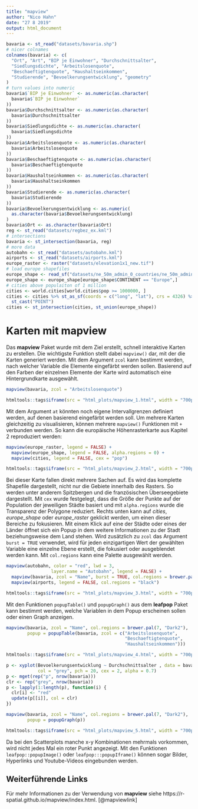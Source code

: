 ```yaml
---
title: "mapview"
author: "Nico Hahn"
date: "27 8 2019"
output: html_document
---
```


```r
bavaria <- st_read("datasets/bavaria.shp")
# nicer colnames
colnames(bavaria) <- c(
  "Ort", "Art", "BIP je Einwohner", "Durchschnittsalter",
  "Siedlungsdichte", "Arbeitslosenquote",
  "Beschaeftigtenquote", "Haushaltseinkommen",
  "Studierende", "Bevoelkerungsentwicklung", "geometry"
)
# turn values into numeric
bavaria$`BIP je Einwohner` <- as.numeric(as.character(
  bavaria$`BIP je Einwohner`
))
bavaria$Durchschnittsalter <- as.numeric(as.character(
  bavaria$Durchschnittsalter
))
bavaria$Siedlungsdichte <- as.numeric(as.character(
  bavaria$Siedlungsdichte
))
bavaria$Arbeitslosenquote <- as.numeric(as.character(
  bavaria$Arbeitslosenquote
))
bavaria$Beschaeftigtenquote <- as.numeric(as.character(
  bavaria$Beschaeftigtenquote
))
bavaria$Haushaltseinkommen <- as.numeric(as.character(
  bavaria$Haushaltseinkommen
))
bavaria$Studierende <- as.numeric(as.character(
  bavaria$Studierende
))
bavaria$Bevoelkerungsentwicklung <- as.numeric(
  as.character(bavaria$Bevoelkerungsentwicklung)
)
bavaria$Ort <- as.character(bavaria$Ort)
reg <- st_read("datasets/regbez_ex.kml")
# intersections
bavaria <- st_intersection(bavaria, reg)
# more data
autobahn <- st_read("datasets/autobahn.kml")
airports <- st_read("datasets/airports.kml")
europe_raster <- raster("datasets/elevation1x1_new.tif")
# load europe shapefiles
europe_shape <- read_sf("datasets/ne_50m_admin_0_countries/ne_50m_admin_0_countries.shp")
europe_shape <- europe_shape[europe_shape$CONTINENT == "Europe",]
# cities above populaiton of 1 million
cities <- world.cities[world.cities$pop >= 1000000, ]
cities <- cities %>% st_as_sf(coords = c("long", "lat"), crs = 4326) %>%
  st_cast("POINT")
cities <- st_intersection(cities, st_union(europe_shape))
```

# Karten mit mapview
Das **mapview** Paket wurde mit dem Ziel erstellt, schnell interaktive Karten zu erstellen. Die wichtigste Funktion stellt dabei `mapview()` dar, mit der die Karten generiert werden. Mit dem Argument `zcol` kann bestimmt werden, nach welcher Variable die Elemente eingefärbt werden sollen. Basierend auf den Farben der einzelnen Elemente der Karte wird automatisch eine Hintergrundkarte ausgewählt.

```r
mapview(bavaria, zcol = "Arbeitslosenquote")
```
```r
htmltools::tags$iframe(src = "html_plots/mapview_1.html", width = "700px", height = "700px")
```

Mit dem Argument `at` könnten noch eigene Intervallgrenzen definiert werden, auf denen basierend eingefärbt werden soll.
Um mehrere Karten gleichzeitig zu visualisieren, können mehrere `mapview()` Funktionen mit `+` verbunden werden. So kann die europäische Höhenrasterkarte aus Kapitel 2 reproduziert werden:

```r
mapview(europe_raster, legend = FALSE) +
  mapview(europe_shape, legend = FALSE, alpha.regions = 0) +
  mapview(cities, legend = FALSE, cex = "pop")
```
```r
htmltools::tags$iframe(src = "html_plots/mapview_2.html", width = "700px", height = "700px")
```

Bei dieser Karte fallen direkt mehrere Sachen auf. Es wird das komplette Shapefile dargestellt, nicht nur die Gebiete innerhalb des Rasters. So werden unter anderem Spitzbergen und die französischen Überseegebiete dargestellt. Mit `cex` wurde festgelegt, dass die Größe der Punkte auf der Population der jeweiligen Städte basiert und mit `alpha.regions` wurde die Transparenz der Polygone reduziert. Rechts unten kann auf *cities*, *europe_shape* oder *europe_raster* geklickt werden, um einen dieser Bereiche zu fokusieren. Mit einem Klick auf eine der Städte oder eines der Länder öffnet sich ein Popup in dem weitere Informationen zu der Stadt beziehungsweise dem Land stehen. 
Wird zusätzlich zu `zcol` das Argument `burst = TRUE` verwendet, wird für jeden einzigartigen Wert der gewählten Variable eine einzelne Ebene erstellt, die fokusiert oder ausgeblendet werden kann. Mit `col.regions` kann eine Palette ausgewählt werden.

```r
mapview(autobahn, color = "red", lwd = 3,
                 layer.name = "Autobahn", legend = FALSE) +
  mapview(bavaria, zcol = "Name", burst = TRUE, col.regions = brewer.pal(7, "Dark2")) +
  mapview(airports, legend = FALSE, col.regions = "black")
```
```r
htmltools::tags$iframe(src = "html_plots/mapview_3.html", width = "700px", height = "700px")
```

Mit den Funktionen `popupTable()` und `popupGraph()` aus dem **leafpop** Paket kann bestimmt werden, welche Variablen in dem Popup erscheinen sollen oder einen Graph anzeigen.

```r
mapview(bavaria, zcol = "Name", col.regions = brewer.pal(7, "Dark2"),
        popup = popupTable(bavaria, zcol = c("Arbeitslosenquote",
                                             "Beschaeftigtenquote",
                                             "Haushaltseinkommen")))
```
```r
htmltools::tags$iframe(src = "html_plots/mapview_4.html", width = "700px", height = "700px")
```

```r
p <- xyplot(Bevoelkerungsentwicklung ~ Durchschnittsalter , data = bavaria,
            col = "grey", pch = 20, cex = 2, alpha = 0.7)
p <- mget(rep("p", nrow(bavaria)))
clr <- rep("grey", nrow(bavaria))
p <- lapply(1:length(p), function(i) {
  clr[i] <- "red"
  update(p[[i]], col = clr)
})

mapview(bavaria, zcol = "Name", col.regions = brewer.pal(7, "Dark2"),
        popup = popupGraph(p))
```
```r
htmltools::tags$iframe(src = "html_plots/mapview_5.html", width = "700px", height = "700px")
```

Da bei den Scatterplots manche x-y Kombinationen mehrmals vorkommen, wird nicht jedes Mal ein roter Punkt angezeigt. Mit den Funktionen `leafpop::popupImage()` oder `leafpop:::popupIframe()` können sogar Bilder, Hyperlinks und Youtube-Videos eingebunden werden.

## Weiterführende Links
Für mehr Informationen zu der Verwendung von **mapview** siehe https://r-spatial.github.io/mapview/index.html. [@mapviewlink]